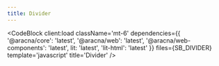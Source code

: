 ```yaml
---
title: Divider
---
```



<DividerComponentBlock client:load />

<CodeBlock
  client:load
  className='mt-6'
  dependencies={{
    '@aracna/core': 'latest',
    '@aracna/web': 'latest',
    '@aracna/web-components': 'latest',
    lit: 'latest',
    'lit-html': 'latest'
  }}
  files={SB_DIVIDER}
  template='javascript'
  title='Divider'
/>
